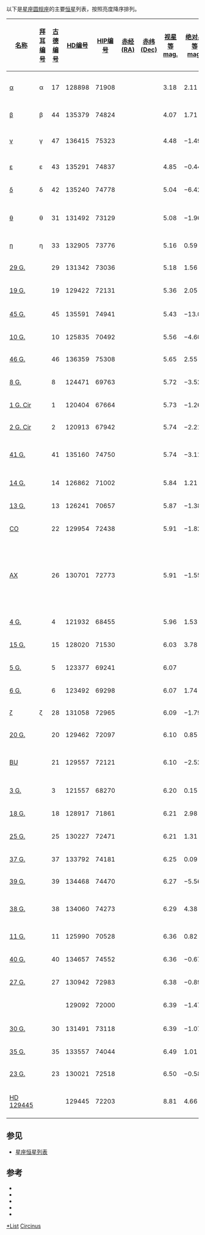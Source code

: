 以下是[[星座|星座]][[圆规座|圆规座]]的主要[[恒星|恒星]]列表，按照亮度降序排列。

{| class="wikitable sortable"
|-
! width="85" | [[恒星命名|名称]]
! [[拜耳命名法|拜耳编号]]
! [[古德命名法|古德编号]]
! [[HD星表|HD编号]]
! [[依巴谷星表|HIP编号]]
! [[赤经|赤经(RA)]]
! [[赤纬|赤纬(Dec)]]
! [[视星等|视星等<br />mag.]]
! [[绝对星等|绝对星等<br />mag.]]
! [[恒星距离|距离]] ([[光年|光年]])
! [[恒星分类|光谱类型]]
! 英文名、其他名称及注释
|-
| [[圆规座α|α]] || α || 17 || 128898 || 71908 || {{RA|14|42|30.69}} || {{DEC|−64|58|28.5}} || 3.18 || 2.11 || 53 || F1Vp || style="text-align:left;" | [[猎犬座α²型变星|猎犬座α²型变星]]
|-
| [[圆规座β|β]] || β || 44 || 135379 || 74824 || {{RA|15|17|30.96}} || {{DEC|−58|48|03.2}} || 4.07 || 1.71 || 97 || A3V ||
|-
| [[圆规座γ|γ]] || γ || 47 || 136415 || 75323 || {{RA|15|23|22.66}} || {{DEC|−59|19|14.5}} || 4.48 || −1.49 || 509 || B5III + F8 || style="text-align:left;" | [[Be星|Be星]]; [[双星_(天文)|双星]]
|-
| [[圆规座ε|ε]] || ε || 43 || 135291 || 74837 || {{RA|15|17|38.89}} || {{DEC|−63|36|37.8}} || 4.85 || −0.44 || 373 || K2.5III ||
|-
| [[圆规座δ|δ]] || δ || 42 || 135240 || 74778 || {{RA|15|16|56.90}} || {{DEC|−60|57|26.1}} || 5.04 || −6.42 || 6392 || O8.5V || style="text-align:left;" | [[椭球变星|椭球变星]]
|-
| [[圆规座θ|θ]] || θ || 31 || 131492 || 73129 || {{RA|14|56|44.00}} || {{DEC|−62|46|51.6}} || 5.08 || −1.96 || 834 || B4Vnp || style="text-align:left;" | 发射线星; [[壳层星|壳层星]]
|-
| [[圆规座η|η]] || η || 33 || 132905 || 73776 || {{RA|15|04|48.05}} || {{DEC|−64|01|52.9}} || 5.16 || 0.59 || 267 || G8III ||
|-
| [[HD_131342|29 G.]]||  || 29 || 131342 || 73036 || {{RA|14|55|34.71}} || {{DEC|−60|06|50.0}} || 5.18 || 1.56 || 173 || K1III ||
|-
| [[HD_129422|19 G.]]||  || 19 || 129422 || 72131 || {{RA|14|45|17.25}} || {{DEC|−62|52|31.6}} || 5.36 || 2.05 || 150 || A7Vn || style="text-align:left;" | 双星
|-
| [[HD_135591|45 G.]]||  || 45 || 135591 || 74941 || {{RA|15|18|49.15}} || {{DEC|−60|29|46.8}} || 5.43 || −13.06 || 163000 || O7Iab: || style="text-align:left;" | [[恒星系统|三合星]]
|-
| [[HD_125835|10 G.]]||  || 10 || 125835 || 70492 || {{RA|14|25|06.34}} || {{DEC|−68|11|43.2}} || 5.56 || −4.60 || 3505 || A3Ib ||
|-
| [[HD_136359|46 G.]]||  || 46 || 136359 || 75308 || {{RA|15|23|10.60}} || {{DEC|−60|39|25.6}} || 5.65 || 2.55 || 136 || F7V ||
|-
| [[HD_124471|8 G.]]||  || 8 || 124471 || 69763 || {{RA|14|16|38.73}} || {{DEC|−66|35|16.4}} || 5.72 || −3.52 || 2296 || B1.5III || style="text-align:left;" | 双星
|-
| [[HD_120404|1 G. Cir]]||  || 1 || 120404 || 67664 || {{RA|13|51|47.42}} || {{DEC|−69|24|04.5}} || 5.73 || −1.26 || 815 || K5/M0III ||
|-
| [[HD_120913|2 G. Cir]]||  || 2 || 120913 || 67942 || {{RA|13|54|49.14}} || {{DEC|−67|39|07.4}} || 5.74 || −2.21 || 1268 || K2III ||
|-
| [[HD_135160|41 G.]]||  || 41 || 135160 || 74750 || {{RA|15|16|36.69}} || {{DEC|−60|54|14.4}} || 5.74 || −3.11 || 1918 || B0.5V || style="text-align:left;" | 发射线星; 双星
|-
| [[HD_126862|14 G.]]||  || 14 || 126862 || 71002 || {{RA|14|31|16.39}} || {{DEC|−67|43|01.4}} || 5.84 || 1.21 || 274 || K1III || style="text-align:left;" | 双星
|-
| [[HD_126241|13 G.]]||  || 13 || 126241 || 70657 || {{RA|14|27|07.11}} || {{DEC|−65|49|17.8}} || 5.87 || −1.38 || 921 || K3III ||
|-
| [[圆规座CO|CO]] ||  || 22 || 129954 || 72438 || {{RA|14|48|44.56}} || {{DEC|−66|35|36.7}} || 5.91 || −1.82 || 1144 || B2.5V || style="text-align:left;" | Be星; 变星
|-
| [[圆规座AX|AX]] ||  || 26 || 130701 || 72773 || {{RA|14|52|35.27}} || {{DEC|−63|48|35.3}} || 5.91 || −1.55 || 1012 || F8II + A/F || style="text-align:left;" | [[造父变星|造父变星]] (number in Kostjuk is Gould number, not Flamsteed)
|-
| [[HD_121932|4 G.]]||  || 4 || 121932 || 68455 || {{RA|14|00|52.61}} || {{DEC|−66|16|07.9}} || 5.96 || 1.53 || 251 || F0V || style="text-align:left;" | 双星
|-
| [[HD_128020|15 G.]]||  || 15 || 128020 || 71530 || {{RA|14|37|46.80}} || {{DEC|−67|55|52.8}} || 6.03 || 3.78 || 92 || F7V ||
|-
| [[HD_123377|5 G.]]||  || 5 || 123377 || 69241 || {{RA|14|10|30.91}} || {{DEC|−70|18|19.6}} || 6.07 ||  ||  || K4II || style="text-align:left;" | 三合星
|-
| [[HD_123492|6 G.]]||  || 6 || 123492 || 69298 || {{RA|14|11|01.93}} || {{DEC|−69|43|09.4}} || 6.07 || 1.74 || 240 || A6IV ||
|-
| [[圆规座ζ|ζ]] || ζ || 28 || 131058 || 72965 || {{RA|14|54|42.59}} || {{DEC|−65|59|27.8}} || 6.09 || −1.79 || 1226 || B3Vn ||
|-
| [[HD_129462|20 G.]]||  || 20 || 129462 || 72097 || {{RA|14|44|55.57}} || {{DEC|−58|28|38.6}} || 6.10 || 0.85 || 366 || K0III ||
|-
| [[圆规座BU|BU]] ||  || 21 || 129557 || 72121 || {{RA|14|45|10.97}} || {{DEC|−55|36|05.8}} || 6.10 || −2.52 || 1725 || B2III || style="text-align:left;" | [[仙王座β型变星|仙王座β型变星]]; 双星
|-
| [[HD_121557|3 G.]]||  || 3 || 121557 || 68270 || {{RA|13|58|31.28}} || {{DEC|−65|48|02.1}} || 6.20 || 0.15 || 528 || K0III || style="text-align:left;" | 双星
|-
| [[HD_128917|18 G.]]||  || 18 || 128917 || 71861 || {{RA|14|41|55.93}} || {{DEC|−58|36|56.6}} || 6.21 || 2.98 || 144 || F4V ||
|-
| [[HD_130227|25 G.]]||  || 25 || 130227 || 72471 || {{RA|14|49|07.17}} || {{DEC|−56|40|03.1}} || 6.21 || 1.31 || 312 || K3III || style="text-align:left;" | 变星
|-
| [[HD_133792|37 G.]]||  || 37 || 133792 || 74181 || {{RA|15|09|25.54}} || {{DEC|−63|38|34.4}} || 6.25 || 0.09 || 555 || A0p ||
|-
| [[HD_134468|39 G.]]||  || 39 || 134468 || 74470 || {{RA|15|13|01.03}} || {{DEC|−61|44|37.6}} || 6.27 || −5.56 || 7581 || K4Ib ||
|-
| [[HD_134060|38 G.]]||  || 38 || 134060 || 74273 || {{RA|15|10|44.97}} || {{DEC|−61|25|20.3}} || 6.29 || 4.38 || 79 || G3IV ||含有2颗行星 ([[HD_134060_b|b]] & [[HD_134060_c|c]])
|-
| [[HD_125990|11 G.]]||  || 11 || 125990 || 70528 || {{RA|14|25|39.80}} || {{DEC|−66|10|22.4}} || 6.36 || 0.82 || 418 || A1V ||
|-
| [[HD_134657|40 G.]]||  || 40 || 134657 || 74552 || {{RA|15|13|59.19}} || {{DEC|−61|20|34.5}} || 6.36 || −0.67 || 830 || B5V || style="text-align:left;" | 双星
|-
| [[HD_130942|27 G.]]||  || 27 || 130942 || 72983 || {{RA|14|54|54.05}} || {{DEC|−69|51|39.3}} || 6.38 || −0.89 || 926 || B5V ||
|-
| ||  ||  || 129092 || 72000 || {{RA|14|43|28.15}} || {{DEC|−62|58|00.0}} || 6.39 || −1.47 || 1216 || B3V: || style="text-align:left;" | 三合星
|-
| [[HD_131491|30 G.]]||  || 30 || 131491 || 73118 || {{RA|14|56|38.35}} || {{DEC|−62|21|51.9}} || 6.39 || −1.07 || 1012 || B5V || style="text-align:left;" | 双星
|-
| [[HD_133557|35 G.]]||  || 35 || 133557 || 74044 || {{RA|15|07|56.15}} || {{DEC|−61|07|43.2}} || 6.49 || 1.01 || 406 || F2III ||
|-
| [[HD_130021|23 G.]]||  || 23 || 130021 || 72518 || {{RA|14|49|37.06}} || {{DEC|−68|56|10.2}} || 6.50 || −0.58 || 851 || B3III ||
|-
| [[HD_129445|HD 129445]] ||  ||  || 129445 || 72203 || {{RA|14|46|03.06}} || {{DEC|–68|45|45.9}} || 8.81 || 4.66 || 221 || G8V || style="text-align:left;" | 含有1颗行星 ([[HD_129445_b|b]])
|}

==参见==
*[[星座恒星列表|星座恒星列表]]

==参考==
*{{cite web 
 |last=ESA 
 |authorlink=European Space Agency 
 |title=The Hipparcos and Tycho Catalogues 
 |date=1997 
 |url=http://cdsweb.u-strasbg.fr/viz-bin/Cat?I/239 
 |accessdate=2006-12-26 
 |deadurl=yes 
 |archiveurl=https://web.archive.org/web/20061207064205/http://cdsweb.u-strasbg.fr/viz-bin/Cat?I%2F239 
 |archivedate=2006-12-07 
 }}
*{{cite web 
 |last=Kostjuk 
 |first=N. D. 
 |title=HD-DM-GC-HR-HIP-Bayer-Flamsteed Cross Index 
 |date=2002 
 |url=http://cdsweb.u-strasbg.fr/viz-bin/Cat?IV/27 
 |accessdate=2006-12-26 
 |deadurl=yes 
 |archiveurl=https://web.archive.org/web/20061124230929/http://cdsweb.u-strasbg.fr/viz-bin/Cat?IV%2F27 
 |archivedate=2006-11-24 
 }}
*{{cite web 
 |last=Roman 
 |first=N. G. 
 |title=Identification of a Constellation from a Position 
 |date=1987 
 |url=http://cdsweb.u-strasbg.fr/viz-bin/Cat?VI/42 
 |accessdate=2006-12-26 
 |deadurl=yes 
 |archiveurl=https://web.archive.org/web/20061124141224/http://cdsweb.u-strasbg.fr/viz-bin/Cat?VI%2F42 
 |archivedate=2006-11-24 
 }}
*{{cite web
  | url = http://simbad.u-strasbg.fr/simbad/
  | title = SIMBAD Astronomical Database
  | publisher = Centre de Données astronomiques de Strasbourg
  | accessdate = 2007-01-02
  | archive-date = 2019-05-30
  | archive-url = https://web.archive.org/web/20190530023402/http://simbad.u-strasbg.fr/simbad/
  | dead-url = no
  }}
*{{cite web 
 |last=Gould 
 |first=B. A. 
 |title=Uranometria Argentina 
 |publisher=Reprinted and updated by Pilcher, F 
 |url=http://www.uranometriaargentina.com/ 
 |accessdate=2010-07-19 
 |deadurl=yes 
 |archiveurl=https://web.archive.org/web/20120227032716/http://www.uranometriaargentina.com/ 
 |archivedate=2012-02-27 
 }}
{{Lists of stars by constellation}}
{{Stars of Circinus}}

[[Category:圆规座|*List]]
[[Category:星座恒星列表|Circinus]]